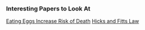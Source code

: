 ### Interesting Papers to Look At

[Eating Eggs Increase Risk of Death](https://www.dailymail.co.uk/sciencetech/article-9241937/Eating-just-half-egg-day-increases-risk-DEATH-7.html)
[Hicks and Fitts Law](https://dl.acm.org/doi/pdf/10.1145/3313831.3376878?casa_token=-9yRZ6UBu-wAAAAA:O2E0r28rSB12hJtGdeyRV4vfFShMItuG9e6B9jQCqfNk2Nvm-9GJKJAwercUcXRrrWoq_g_K)
